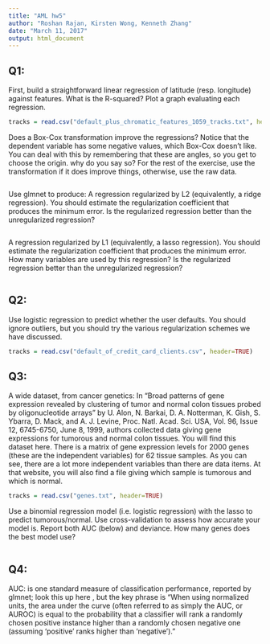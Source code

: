 ```yaml
---
title: "AML hw5"
author: "Roshan Rajan, Kirsten Wong, Kenneth Zhang"
date: "March 11, 2017"
output: html_document
---
```


## Q1:

First, build a straightforward linear regression of latitude (resp. longitude) against features. What is the R-squared? Plot a graph evaluating each regression.
```r
tracks = read.csv("default_plus_chromatic_features_1059_tracks.txt", header=TRUE)

```
Does a Box-Cox transformation improve the regressions? Notice that the dependent variable has some negative values, which Box-Cox doesn't like. You can deal with this by remembering that these are angles, so you get to choose the origin. why do you say so? For the rest of the exercise, use the transformation if it does improve things, otherwise, use the raw data.
```r

```
Use glmnet to produce:
A regression regularized by L2 (equivalently, a ridge regression). You should estimate the regularization coefficient that produces the minimum error. Is the regularized regression better than the unregularized regression?
```r

```
A regression regularized by L1 (equivalently, a lasso regression). You should estimate the regularization coefficient that produces the minimum error. How many variables are used by this regression? Is the regularized regression better than the unregularized regression?

```r

```

## Q2:
Use logistic regression to predict whether the user defaults. You should ignore outliers, but you should try the various regularization schemes we have discussed.
```r
tracks = read.csv("default_of_credit_card_clients.csv", header=TRUE)
```

## Q3:
A wide dataset, from cancer genetics: In "Broad patterns of gene expression revealed by clustering of tumor and normal colon tissues probed by oligonucleotide arrays" by U. Alon, N. Barkai, D. A. Notterman, K. Gish, S. Ybarra, D. Mack, and A. J. Levine, Proc. Natl. Acad. Sci. USA, Vol. 96, Issue 12, 6745-6750, June 8, 1999, authors collected data giving gene expressions for tumorous and normal colon tissues. You will find this dataset here. There is a matrix of gene expression levels for 2000 genes (these are the independent variables) for 62 tissue samples. As you can see, there are a lot more independent variables than there are data items. At that website, you will also find a file giving which sample is tumorous and which is normal.
```r
tracks = read.csv("genes.txt", header=TRUE)
```
Use a binomial regression model (i.e. logistic regression) with the lasso to predict tumorous/normal. Use cross-validation to assess how accurate your model is. Report both AUC (below) and deviance. How many genes does the best model use?
```r

```

## Q4:
AUC: is one standard measure of classification performance, reported by glmnet; look this up here , but the key phrase is "When using normalized units, the area under the curve (often referred to as simply the AUC, or AUROC) is equal to the probability that a classifier will rank a randomly chosen positive instance higher than a randomly chosen negative one (assuming 'positive' ranks higher than 'negative')."
```r

```